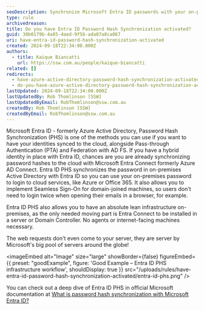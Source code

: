 ```yaml
---
seoDescription: Synchronize Microsoft Entra ID passwords with your on-premises AD to enable seamless login and access cloud services.
type: rule
archivedreason:
title: Do you have Entra ID Password Hash Synchronization activated?
guid: 30b0179b-4a85-4aed-9f56-ada07a8ca067
uri: have-entra-id-password-hash-synchronization-activated
created: 2024-09-18T22:34:00.000Z
authors:
  - title: Kaique Biancatti
    url: https://ssw.com.au/people/kaique-biancatti
related: []
redirects:
  - have-azure-active-directory-password-hash-synchronization-activated
  - do-you-have-azure-active-directory-password-hash-synchronization-activated
lastUpdated: 2024-09-18T22:34:00.000Z
lastUpdatedBy: Rob Thomlinson [SSW]
lastUpdatedByEmail: RobThomlinson@ssw.com.au
createdBy: Rob Thomlinson [SSW]
createdByEmail: RobThomlinson@ssw.com.au
---
```


Microsoft Entra ID - formerly Azure Active Directory, Password Hash Synchronization (PHS) is one of the methods you can use if you want to have your identities synced to the cloud, alongside Pass-through Authentication (PTA) and Federation with AD FS.
If you have a hybrid identity in place with Entra ID, chances are you are already synchronizing password hashes to the cloud with Microsoft Entra Connect formerly Azure AD Connect.
Entra ID PHS synchronizes the password in on-premises Active Directory with Entra ID so you can use your on-premises password to login to cloud services, like Azure or Office 365. It also allows you to implement Seamless Sign-On for domain-joined machines, so users don't need to login twice when opening their emails in a browser, for example.

Entra ID PHS also allows you to have an absolute lean infrastructure on-premises, as the only needed moving part is Entra Connect to be installed in a server or Domain Controller. No agents or internet-facing machines necessary.

The web requests don't even come to your server, they are server by Microsoft's big pool of servers around the globe!

<imageEmbed
  alt="Image"
  size="large"
  showBorder={false}
  figureEmbed={{
    preset: "goodExample",
    figure: 'Good Example – Entra ID PHS infrastructure workflow',
    shouldDisplay: true
  }}
  src="/uploads/rules/have-entra-id-password-hash-synchronization-activated/entra-id-phs.png"
/>

You can check out a deep dive of Entra ID PHS in official Microsoft documentation at [What is password hash synchronization with Microsoft Entra ID?](https://learn.microsoft.com/en-us/entra/identity/hybrid/connect/whatis-phs)
